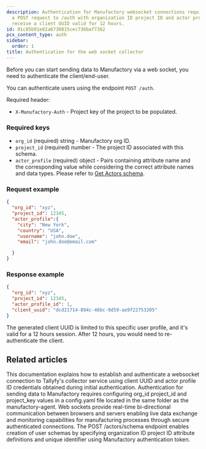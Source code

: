 ```yaml
---
description: Authentication for Manufactory websocket connections requires sending
  a POST request to /auth with organization ID project ID and actor profile data to
  receive a client UUID valid for 12 hours.
id: 01c85b91e82a6730815cec736baf7362
pcx_content_type: auth
sidebar:
  order: 1
title: Authentication for the web socket collector
---
```


Before you can start sending data to Manufactory via a web socket, you need to authenticate the client/end-user.

You can authenticate users using the endpoint `POST /auth`.

Required header:

- `X-Manufactory-Auth` - Project key of the project to be populated.

### Required keys

- `org_id` (required) string - Manufactory org ID.
- `project_id` (required) number - The project ID associated with this schema.
- `actor_profile` (required) object - Pairs containing attribute name and the corresponding value while considering the correct attribute names and data types. Please refer to [Get Actors schema](/products/manufactory/actors/get_schema/).

### Request example
```json
{
  "org_id": "xyz",
  "project_id": 12345,
  "actor_profile":{
    "city": "New York",
    "country": "USA",
    "username": "john.doe",
    "email": "john.doe@email.com"

  }
}
```

### Response example

```json
{
  "org_id": "xyz",
  "project_id": 12345,
  "actor_profile_id": 1,
  "client_uuid": "dcd21714-894c-46bc-9d59-ae9f22753205"
}
```

The generated client UUID is limited to this specific user profile, and it's valid for a 12 hours session. After 12 hours, you would need to re-authenticate the client.


## Related articles
<CardGrid>
<LinkTitleCard header="<b>Websocket > Connect to our web socket server</b>" href="/products/manufactory/collector/websocket/connect_to_ws/" > This documentation explains how to establish and authenticate a websocket connection to Tallyfy's collector service using client UUID and actor profile ID credentials obtained during initial authentication. </LinkTitleCard>
<LinkTitleCard header="<b>Agent > Authentication for the agent collector</b>" href="/products/manufactory/collector/agent/auth/" > Authentication for sending data to Manufactory requires configuring org_id project_id and project_key values in a config.yaml file located in the same folder as the manufactory-agent. </LinkTitleCard>
<LinkTitleCard header="<b>Collector > Collecting events via websocket</b>" href="/products/manufactory/collector/websocket/" > Web sockets provide real-time bi-directional communication between browsers and servers enabling live data exchange and monitoring capabilities for manufacturing processes through secure authenticated connections. </LinkTitleCard>
<LinkTitleCard header="<b>Actors > Create actors schema</b>" href="/products/manufactory/actors/create_schema/" > The POST /actors/schema endpoint enables creation of user schemas by specifying organization ID project ID attribute definitions and unique identifier using Manufactory authentication token. </LinkTitleCard>
</CardGrid>
